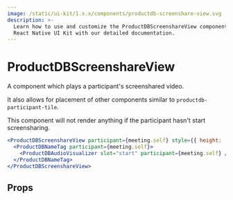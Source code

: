 ```yaml
---
image: /static/ui-kit/1.x.x/components/productdb-screenshare-view.svg
description: >-
  Learn how to use and customize the ProductDBScreenshareView component in ProductDB's
  React Native UI Kit with our detailed documentation.
---
```


# ProductDBScreenshareView

A component which plays a participant's screenshared video.

It also allows for placement of other components similar to
`productdb-participant-tile`.

This component will not render anything if the participant hasn't start
screensharing.

```jsx
<ProductDBScreenshareView participant={meeting.self} style={{ height: '480px' }}>
  <ProductDBNameTag participant={meeting.self}>
    <ProductDBAudioVisualizer slot="start" participant={meeting.self} />
  </ProductDBNameTag>
</ProductDBScreenshareView>
```

## Props

<PropsTable of="productdb-screenshare-view" />

<head>
  <title>React Native UI Kit ProductDBScreenshareView</title>
</head>
